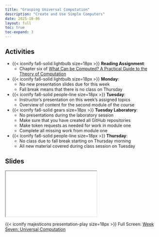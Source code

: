 ```yaml
---
title: "Grasping Universal Computation"
description: "Create and Use Simple Computers"
date: 2025-10-06
layout: full
toc: true
toc-expand: 3
---
```


## Activities

- {{< iconify fa6-solid lightbulb size=18px >}} **Reading Assignment**:
  - Chapter six of [What Can be Computed? A Practical Guide to the
  Theory of Computation](https://whatcanbecomputed.com/)
- {{< iconify fa6-solid lightbulb size=18px >}} **Monday**:
  - No new presentation slides due for this week
  - Fall break means that there is no class on Thursday
- {{< iconify fa6-solid people-line size=18px >}} **Tuesday**:
  - Instructor's presentation on this week's assigned topics
  - Overview of content for the second module of the course
- {{< iconify fa6-solid gears size=18px >}} **Tuesday Laboratory**:
  - No presentations during the laboratory session
  - Make sure that you have created all GitHub repositories
  - Make token requests as needed for work in module one
  - Complete all missing work from module one
- {{< iconify fa6-solid people-line size=18px >}} **Thursday**:
  - No class due to fall break starting on Thursday morning
  - All new material covered during class session on Tuesday

## Slides

```{=html}
<iframe class="slide-deck" src="../../slides/weekseven/"></iframe>
```

{{< iconify majesticons presentation-play size=18px >}} Full Screen: [Week Seven:
Universal Computation](../../slides/weekseven/)
